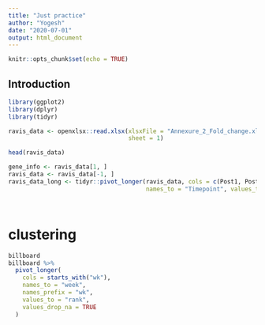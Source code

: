 ```yaml
---
title: "Just practice"
author: "Yogesh"
date: "2020-07-01"
output: html_document
---
```


```r
knitr::opts_chunk$set(echo = TRUE)
```

## Introduction
```r
library(ggplot2)
library(dplyr)
library(tidyr)
```

```r
ravis_data <- openxlsx::read.xlsx(xlsxFile = "Annexure_2_Fold_change.xlsx",
                                  sheet = 1)

head(ravis_data)

gene_info <- ravis_data[1, ]
ravis_data <- ravis_data[-1, ]
ravis_data_long <- tidyr::pivot_longer(ravis_data, cols = c(Post1, Post3, Post6, Post12), 
                                       names_to = "Timepoint", values_to = "Expression")




```

# clustering 
```r

billboard
billboard %>%
  pivot_longer(
    cols = starts_with("wk"),
    names_to = "week",
    names_prefix = "wk",
    values_to = "rank",
    values_drop_na = TRUE
  )

```